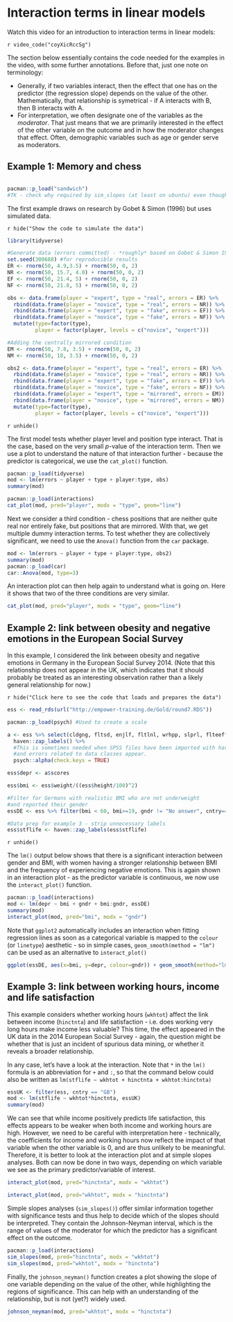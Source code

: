# Interaction terms in linear models

Watch this video for an introduction to interaction terms in linear models:

`r video_code("coyXicRccSg")`

The section below essentially contains the code needed for the examples in the video, with some further annotations. Before that, just one note on terminology:

* Generally, if two variables interact, then the effect that one has on the predictor (the regression slope) depends on the value of the other. Mathematically, that relationship is symetrical - if A interacts with B, then B interacts with A.
* For interpretation, we often designate one of the variables as the *moderator*. That just means that we are primarily interested in the effect of the other variable on the outcome and in how the moderator changes that effect. Often, demographic variables such as age or gender serve as moderators. 

## Example 1: Memory and chess

```r

```

```r
pacman::p_load("sandwich")
#TK - check why required by sim_slopes (at least on ubuntu) even though robust = FALSE
```


The first example draws on research by Gobet & Simon (1996) but uses simulated data.

`r hide("Show the code to simulate the data")`

```r
library(tidyverse)

#Generate data (errors committed) - *roughly* based on Gobet & Simon 1996
set.seed(300688) #for reproducible results
ER <- rnorm(50, 4.9,3.5) + rnorm(50, 0, 2)
NR <- rnorm(50, 15.7, 4.0) + rnorm(50, 0, 2)
EF <- rnorm(50, 21.4, 5) + rnorm(50, 0, 2)
NF <- rnorm(50, 21.8, 5) + rnorm(50, 0, 2)

obs <- data.frame(player = "expert", type = "real", errors = ER) %>% 
  rbind(data.frame(player = "novice", type = "real", errors = NR)) %>%
  rbind(data.frame(player = "expert", type = "fake", errors = EF)) %>%
  rbind(data.frame(player = "novice", type = "fake", errors = NF)) %>% 
  mutate(type=factor(type), 
         player = factor(player, levels = c("novice", "expert")))

#Adding the centrally mirrored condition
EM <- rnorm(50, 7.8, 3.5) + rnorm(50, 0, 2)
NM <- rnorm(50, 18, 3.5) + rnorm(50, 0, 2)

obs2 <- data.frame(player = "expert", type = "real", errors = ER) %>% 
  rbind(data.frame(player = "novice", type = "real", errors = NR)) %>%
  rbind(data.frame(player = "expert", type = "fake", errors = EF)) %>%
  rbind(data.frame(player = "novice", type = "fake", errors = NF)) %>% 
  rbind(data.frame(player = "expert", type = "mirrored", errors = EM)) %>% 
  rbind(data.frame(player = "novice", type = "mirrored", errors = NM)) %>% 
  mutate(type=factor(type), 
         player = factor(player, levels = c("novice", "expert")))

```
`r unhide()`


The first model tests whether player level and position type interact. That is the case, based on the very small *p*-value of the interaction term. Then we use a plot to understand the nature of that interaction further - because the predictor is categorical, we use the `cat_plot()` function.

```r
pacman::p_load(tidyverse)
mod <- lm(errors ~ player + type + player:type, obs)
summary(mod)

pacman::p_load(interactions)
cat_plot(mod, pred="player", modx = "type", geom="line")

```
Next we consider a third condition - chess positions that are neither quite real nor entirely fake, but positions that are mirrored. With that, we get multiple dummy interaction terms. To test whether they are collectively significant, we need to use the `Anova()` function from the `car` package.

```r
mod <- lm(errors ~ player + type + player:type, obs2)
summary(mod)
pacman::p_load(car)
car::Anova(mod, type=3)
```
An interaction plot can then help again to understand what is going on. Here it shows that two of the three conditions are very similar.

```r
cat_plot(mod, pred="player", modx = "type", geom="line")
```

## Example 2: link between obesity and negative emotions in the European Social Survey

In this example, I considered the link between obesity and negative emotions in Germany in the European Social Survey 2014. (Note that this relationship does not appear in the UK, which indicates that it should probably be treated as an interesting observation rather than a likely general relationship for now.)

`r hide("Click here to see the code that loads and prepares the data")`

```r

ess <- read_rds(url("http://empower-training.de/Gold/round7.RDS"))

pacman::p_load(psych) #Used to create a scale

a <- ess %>% select(cldgng, fltsd, enjlf, fltlnl, wrhpp, slprl, flteeff, fltdpr) %>% 
  haven::zap_labels() %>% 
  #This is sometimes needed when SPSS files have been imported with haven 
  #and errors related to data classes appear.
  psych::alpha(check.keys = TRUE)

ess$depr <- a$scores

ess$bmi <- ess$weight/((ess$height/100)^2)

#Filter for Germans with realistic BMI who are not underweight 
#and reported their gender
essDE <- ess %>% filter(bmi < 60, bmi>=19, gndr != "No answer", cntry=="DE")

#Data prep for example 3 - strip unnecessary labels
ess$stflife <- haven::zap_labels(ess$stflife)

```
`r unhide()`

The `lm()` output below shows that there is a significant interaction between gender and BMI, with women having a stronger relationship between BMI and the frequency of experiencing negative emotions. This is again shown in an interaction plot - as the predictor variable is continuous, we now use the `interact_plot()` function.

```r
pacman::p_load(interactions)
mod <- lm(depr ~ bmi + gndr + bmi:gndr, essDE)
summary(mod)
interact_plot(mod, pred="bmi", modx = "gndr")
```

Note that `ggplot2` automatically includes an interaction when fitting regression lines as soon as a categorical variable is mapped to the `colour` (or `linetype`) aesthetic - so in simple cases, `geom_smooth(method = "lm")` can be used as an alternative to `interact_plot()`

```r
ggplot(essDE, aes(x=bmi, y=depr, colour=gndr)) + geom_smooth(method="lm", se=FALSE)
```

## Example 3: link between working hours, income and life satisfaction

This example considers whether working hours (`wkhtot`) affect the link between income (`hinctnta`) and life satisfaction - i.e. does working very long hours make income less valuable? This time, the effect appeared in the UK data in the 2014 European Social Survey - again, the question might be whether that is just an incident of spurious data mining, or whether it reveals a broader relationship.

In any case, let's have a look at the interaction. Note that `*` in the `lm()` formula is an abbreviation for `+` and `:`, so that the command below could also be written as `lm(stflife ~ wkhtot + hinctnta + wkhtot:hinctnta)`

```r
essUK <- filter(ess, cntry == "GB")
mod <- lm(stflife ~ wkhtot*hinctnta, essUK) 
summary(mod)
```

We can see that while income positively predicts life satisfaction, this effects appears to be weaker when both income and working hours are high. However, we need to be careful with interpretation here - technically, the coefficients for income and working hours now reflect the impact of that variable when the other variable is 0, and are thus unlikely to be meaningful. Therefore, it is better to look at the interaction plot and at simple slopes analyses. Both can now be done in two ways, depending on which variable we see as the primary predictor/variable of interest.

```r
interact_plot(mod, pred="hinctnta", modx = "wkhtot")
```

```r
interact_plot(mod, pred="wkhtot", modx = "hinctnta")
```

Simple slopes analyses (`sim_slopes()`) offer similar information together with significance tests and thus help to decide which of the slopes should be interpreted. They contain the Johnson-Neyman interval, which is the range of values of the moderator for which the predictor has a significant effect on the outcome.

```r
pacman::p_load(interactions)
sim_slopes(mod, pred="hinctnta", modx = "wkhtot")
sim_slopes(mod, pred="wkhtot", modx = "hinctnta")
```

Finally, the `johnson_neyman()` function creates a plot showing the slope of one variable depending on the value of the other, while highlighting the regions of significance. This can help with an understanding of the relationship, but is not (yet?) widely used.

```r
johnson_neyman(mod, pred="wkhtot", modx = "hinctnta")
```

